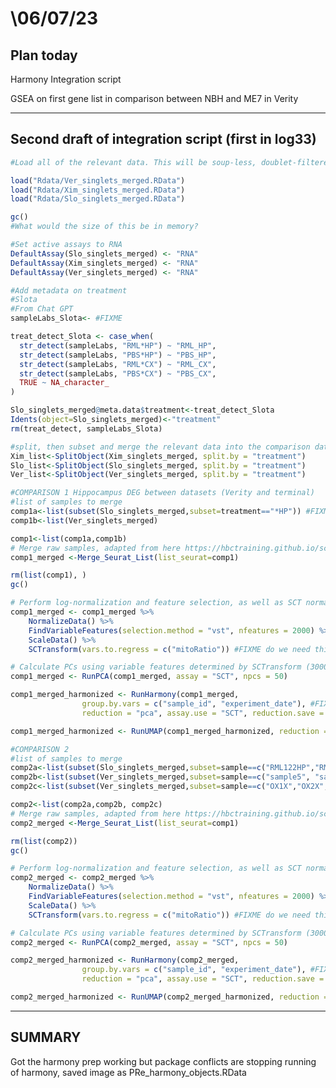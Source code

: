 # \\06/07/23 

## Plan today

Harmony Integration script

GSEA on first gene list in comparison between NBH and ME7 in Verity

------------------------------------------------------------------------


## Second draft of integration script (first in log33)

```r
#Load all of the relevant data. This will be soup-less, doublet-filtered Seruat objects from each paper

load("Rdata/Ver_singlets_merged.RData")
load("Rdata/Xim_singlets_merged.RData")
load("Rdata/Slo_singlets_merged.RData")

gc()
#What would the size of this be in memory?

#Set active assays to RNA
DefaultAssay(Slo_singlets_merged) <- "RNA"
DefaultAssay(Xim_singlets_merged) <- "RNA"
DefaultAssay(Ver_singlets_merged) <- "RNA"
```

```r
#Add metadata on treatment
#Slota
#From Chat GPT
sampleLabs_Slota<- #FIXME

treat_detect_Slota <- case_when(
  str_detect(sampleLabs, "RML*HP") ~ "RML_HP",
  str_detect(sampleLabs, "PBS*HP") ~ "PBS_HP",
  str_detect(sampleLabs, "RML*CX") ~ "RML_CX",
  str_detect(sampleLabs, "PBS*CX") ~ "PBS_CX",
  TRUE ~ NA_character_
)

Slo_singlets_merged@meta.data$treatment<-treat_detect_Slota
Idents(object=Slo_singlets_merged)<-"treatment"
rm(treat_detect, sampleLabs_Slota)
```



```r
#split, then subset and merge the relevant data into the comparison datasets as detailed in the comparison table above
Xim_list<-SplitObject(Xim_singlets_merged, split.by = "treatment")
Slo_list<-SplitObject(Slo_singlets_merged, split.by = "treatment")
Ver_list<-SplitObject(Ver_singlets_merged, split.by = "treatment")
```

```r
#COMPARISON 1 Hippocampus DEG between datasets (Verity and terminal)
#list of samples to merge
comp1a<-list(subset(Slo_singlets_merged,subset=treatment=="*HP")) #FIXME check sample name, seeing in regex works
comp1b<-list(Ver_singlets_merged)

comp1<-list(comp1a,comp1b)
# Merge raw samples, adapted from here https://hbctraining.github.io/scRNA-seq_online/lessons/06a_integration_harmony.html
comp1_merged <-Merge_Seurat_List(list_seurat=comp1) 

rm(list(comp1), )
gc()

# Perform log-normalization and feature selection, as well as SCT normalization on global object
comp1_merged <- comp1_merged %>%
    NormalizeData() %>%
    FindVariableFeatures(selection.method = "vst", nfeatures = 2000) %>% 
    ScaleData() %>%
    SCTransform(vars.to.regress = c("mitoRatio")) #FIXME do we need this?

# Calculate PCs using variable features determined by SCTransform (3000 by default)
comp1_merged <- RunPCA(comp1_merged, assay = "SCT", npcs = 50)

comp1_merged_harmonized <- RunHarmony(comp1_merged, 
				group.by.vars = c("sample_id", "experiment_date"), #FIXME variable names to integrate on
				reduction = "pca", assay.use = "SCT", reduction.save = "harmony")

comp1_merged_harmonized <- RunUMAP(comp1_merged_harmonized, reduction = "harmony", assay = "SCT", dims = 1:40)

```

```r
#COMPARISON 2
#list of samples to merge
comp2a<-list(subset(Slo_singlets_merged,subset=sample==c("RML122HP","RML142HP","RML133HP","RML132HP","RML138HP","RML145HP","RML140HP"))) #FIXME check sample names
comp2b<-list(subset(Ver_singlets_merged,subset=sample==c("sample5", "sample6")))
comp2c<-list(subset(Ver_singlets_merged,subset=sample==c("OX1X","OX2X","OX3X", "OX4X","OX5X","OX6X","OX7X","OX8X")))

comp2<-list(comp2a,comp2b, comp2c)
# Merge raw samples, adapted from here https://hbctraining.github.io/scRNA-seq_online/lessons/06a_integration_harmony.html
comp2_merged <-Merge_Seurat_List(list_seurat=comp1) 

rm(list(comp2))
gc()

# Perform log-normalization and feature selection, as well as SCT normalization on global object
comp2_merged <- comp2_merged %>%
    NormalizeData() %>%
    FindVariableFeatures(selection.method = "vst", nfeatures = 2000) %>% 
    ScaleData() %>%
    SCTransform(vars.to.regress = c("mitoRatio")) #FIXME do we need this?

# Calculate PCs using variable features determined by SCTransform (3000 by default)
comp2_merged <- RunPCA(comp2_merged, assay = "SCT", npcs = 50)

comp2_merged_harmonized <- RunHarmony(comp2_merged, 
				group.by.vars = c("sample_id", "experiment_date"), #FIXME variable names to integrate on
				reduction = "pca", assay.use = "SCT", reduction.save = "harmony")

comp2_merged_harmonized <- RunUMAP(comp2_merged_harmonized, reduction = "harmony", assay = "SCT", dims = 1:40)

```


------------------------------------------------------------------------

## SUMMARY

Got the harmony prep working but package conflicts are stopping running of harmony, saved image as PRe_harmony_objects.RData

